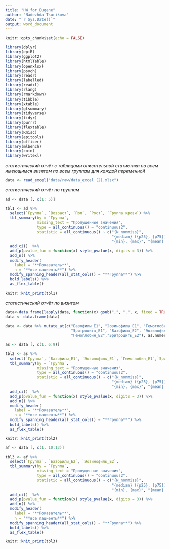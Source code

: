 ---
title: "HW_for_Eugene"
author: "Nadezhda Tsurikova"
date: "`r Sys.Date()`"
output: word_document
---

```{r setup, include=FALSE}
knitr::opts_chunk$set(echo = FALSE)
```

```{r}
library(dplyr)
library(epiR)
library(ggplot2)
library(htmlTable)
library(openxlsx)
library(psych)
library(readr)
library(labelled)
library(readxl)
library(rlang)
library(rmarkdown)
library(tibble)
library(xtable)
library(gtsummary)
library(tidyverse)
library(tidyr)
library(purrr)
library(flextable)
library(Rmisc)
library(epitools)
library(officer)
library(mlbench)
library(coin)
library(writexl)

```



*статистический отчёт с таблицами описательной статистики по всем имеющимся визитам по всем группам для каждой переменной*

```{r}
data <- read_excel("data/raw/data_excel (2).xlsx")
```

*статистический отчёт по группам*

```{r}
ad <- data [, c(1: 5)]

tbl1 <- ad %>%
  select(`Группа`, `Возраст`, `Пол`, `Рост`, `Группа крови`) %>%
  tbl_summary(by = `Группа`, 
              missing_text = "Пропущенные значения",
              type = all_continuous() ~ "continuous2",
              statistic = all_continuous() ~ c("{N_nonmiss}",
                                               "{median} ({p25}, {p75})", 
                                               "{min}, {max}", "{mean} ({sd})")) %>%
  add_ci()  %>%
  add_p(pvalue_fun = function(x) style_pvalue(x, digits = 3)) %>% 
  add_n() %>% 
  modify_header(
    label = "**Показатель**",
    n = "**все пациенты**") %>% 
  modify_spanning_header(all_stat_cols() ~ "**Группа**") %>%
  bold_labels() %>% 
  as_flex_table()

knitr::knit_print(tbl1)
```

*статистический отчёт по визитам*

```{r}
data<-data.frame(lapply(data, function(x) gsub(",", ".", x, fixed = TRUE)))
data <- data.frame(data)
```


```{r}
data <- data %>% mutate_at(c("Базофилы_E1", "Эозинофилы_E1", "Гемоглобин_E1",
                             "Эритроциты_E1", "Базофилы_E2", "Эозинофилы_E2",
                             "Гемоглобин_E2","Эритроциты_E2"), as.numeric)

```


```{r}
as <- data [, c(1, 6:9)]

tbl2 <- as %>%
  select(`Группа`, `Базофилы_E1`, `Эозинофилы_E1`, `Гемоглобин_E1`,`Эритроциты_E1`) %>%
  tbl_summary(by = `Группа`, 
              missing_text = "Пропущенные значения",
              type = all_continuous() ~ "continuous2",
              statistic = all_continuous() ~ c("{N_nonmiss}",
                                               "{median} ({p25}, {p75})", 
                                               "{min}, {max}", "{mean} ({sd})")) %>%
  add_ci()  %>%
  add_p(pvalue_fun = function(x) style_pvalue(x, digits = 3)) %>% 
  add_n() %>% 
  modify_header(
    label = "**Показатель**",
    n = "**все пациенты**") %>% 
  modify_spanning_header(all_stat_cols() ~ "**Группа**") %>%
  bold_labels() %>% 
  as_flex_table()

knitr::knit_print(tbl2)
```

```{r}
af <- data [, c(1, 10:13)]

tbl3 <- af %>%
  select(`Группа`, `Базофилы_E2`, `Эозинофилы_E2`,                              `Гемоглобин_E2`,`Эритроциты_E2`) %>%
  tbl_summary(by = `Группа`, 
              missing_text = "Пропущенные значения",
              type = all_continuous() ~ "continuous2",
              statistic = all_continuous() ~ c("{N_nonmiss}",
                                               "{median} ({p25}, {p75})", 
                                               "{min}, {max}", "{mean} ({sd})")) %>%
  add_ci()  %>%
  add_p(pvalue_fun = function(x) style_pvalue(x, digits = 3)) %>% 
  add_n() %>% 
  modify_header(
    label = "**Показатель**",
    n = "**все пациенты**") %>% 
  modify_spanning_header(all_stat_cols() ~ "**Группа**") %>%
  bold_labels() %>% 
  as_flex_table()

knitr::knit_print(tbl3)
```

